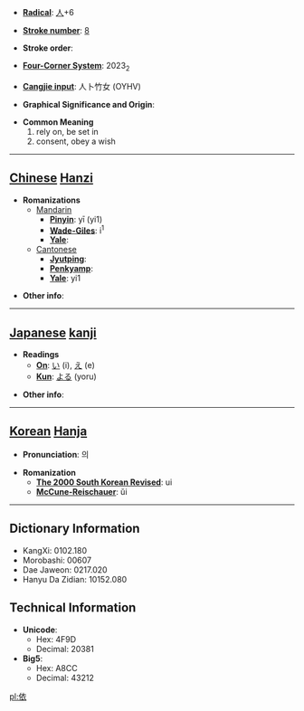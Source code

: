 * '''[[Wiktionary:Chinese radical index| Radical]]''': [[Wiktionary:Chinese radical index 人|人]]+6

* '''[[Wiktionary:Chinese total strokes index|Stroke number]]''': [[Wiktionary:Chinese total strokes index 8|8]]

* '''Stroke order''': 

* '''[[Wiktionary:Chinese four corner index|Four-Corner System]]''': 2023<sub>2</sub>

* '''[[Wiktionary:Chinese Cangjie index|Cangjie input]]''': 人卜竹女 (OYHV)

* '''Graphical Significance and Origin''': 

* '''Common Meaning'''
*#rely on, be set in
*# consent, obey a wish


----

== [[Chinese]] [[Hanzi]] ==

* '''Romanizations'''
** [[Mandarin]]
*** '''[[Pinyin]]''': yī (yi1)
*** '''[[Wade-Giles]]''': i<sup>1</sup>
*** '''[[Yale]]''': 
**[[Cantonese]]
***'''[[Jyutping]]''':
***'''[[Penkyamp]]''': 
***'''[[Yale]]''': yi1

* '''Other info''': 

----

== [[Japanese]] [[kanji]] ==

* '''Readings'''
** '''[[On]]''': [[い]] (i), [[え]] (e)
** '''[[Kun]]''': [[よる]] (yoru)

* '''Other info''':  

----

== [[Korean]] [[Hanja]] ==

* '''Pronunciation''': 의

* '''Romanization'''
** '''[[The 2000 South Korean Revised Romanization|The 2000 South Korean Revised]]''': ui
** '''[[McCune-Reischauer]]''': ŭi

----

== Dictionary Information ==

* KangXi: 0102.180
* Morobashi: 00607
* Dae Jaweon: 0217.020
* Hanyu Da Zidian: 10152.080

== Technical Information ==

* '''Unicode''':
** Hex: 4F9D
** Decimal: 20381
* '''Big5''':
** Hex: A8CC
** Decimal: 43212

[[pl:依]]